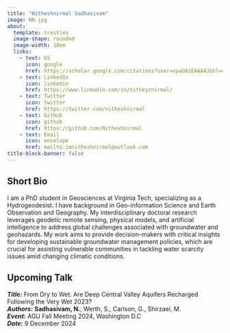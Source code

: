 ```yaml
---
title: "Nitheshnirmal Sadhasivam" 
image: NN.jpg
about: 
  template: trestles
  image-shape: rounded
  image-width: 18em
  links:
    - text: GS
      icon: google
      href: https://scholar.google.com/citations?user=vpwUAzEAAAAJ&hl=en
    - text: LinkedIn
      icon: linkedin
      href: https://www.linkedin.com/in/nitheyznirmal/
    - text: Twitter
      icon: twitter 
      href: https://twitter.com/nitheshnirmal
    - text: GitHub
      icon: github
      href: https://github.com/Nitheshnirmal
    - text: Email
      icon: envelope
      href: mailto:imnitheshnirmal@outlook.com
title-block-banner: false
---
```


::: {#Bio}
## Short Bio

I am a PhD student in Geosciences at Virginia Tech, specializing as a Hydrogeodesist. I have background in Geo-information Science and Earth Observation and Geography. My interdisciplinary doctoral research leverages geodetic remote sensing, physical models, and artificial intelligence to address global challenges associated with groundwater and geohazards. My work aims to provide decision-makers with critical insights for developing sustainable groundwater management policies, which are crucial for assisting vulnerable communities in tackling water scarcity issues amid changing climatic conditions.
:::

::: talk-highlight
## Upcoming Talk

***Title:*** From Dry to Wet: Are Deep Central Valley Aquifers Recharged Following the Very Wet 2023?\
***Authors:*** **Sadhasivam, N.**, Werth, S., Carlson, G., Shirzaei, M.\
***Event:*** AGU Fall Meeting 2024, Washington D.C\
***Date:*** 9 December 2024\
:::
